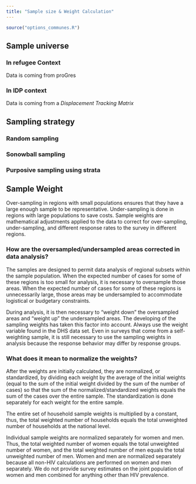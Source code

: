 ```yaml
---
title: "Sample size & Weight Calculation"
---
```


```r
source("options_communes.R")
```

## Sample universe

### In refugee Context

Data is coming from proGres


### In IDP context

Data is coming from a *Displacement Tracking Matrix*

## Sampling strategy

### Random sampling

### Sonowball sampling

### Purposive sampling using strata


## Sample Weight

Over-sampling in regions with small populations ensures that they have a large enough sample to be representative. Under-sampling is done in regions with large populations to save costs. Sample weights are mathematical adjustments applied to the data to correct for over-sampling, under-sampling, and different response rates to the survey in different regions.

### How are the oversampled/undersampled areas corrected in data analysis?

The samples are designed to permit data analysis of regional subsets within the sample population. When the expected number of cases for some of these regions is too small for analysis, it is necessary to oversample those areas. When the expected number of cases for some of these regions is unnecessarily large, those areas may be undersampled to accommodate logistical or budgetary constraints.

During analysis, it is then necessary to "weight down" the oversampled areas and "weight up" the undersampled areas. The developing of the sampling weights has taken this factor into account. Always use the weight variable found in the DHS data set. Even in surveys that come from a self-weighting sample, it is still necessary to use the sampling weights in analysis because the response behavior may differ by response groups.

### What does it mean to normalize the weights?

After the weights are initially calculated, they are normalized, or standardized, by dividing each weight by the average of the initial weights (equal to the sum of the initial weight divided by the sum of the number of cases) so that the sum of the normalized/standardized weights equals the sum of the cases over the entire sample. The standardization is done separately for each weight for the entire sample.  

The entire set of household sample weights is multiplied by a constant, thus, the total weighted number of households equals the total unweighted number of households at the national level.

Individual sample weights are normalized separately for women and men. Thus, the total weighted number of women equals the total unweighted number of women, and the total weighted number of men equals the total unweighted number of men. Women and men are normalized separately because all non-HIV calculations are performed on women and men separately. We do not provide survey estimates on the joint population of women and men combined for anything other than HIV prevalence.